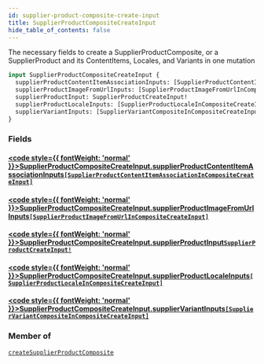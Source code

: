 ```yaml
---
id: supplier-product-composite-create-input
title: SupplierProductCompositeCreateInput
hide_table_of_contents: false
---
```








The necessary fields to create a SupplierProductComposite, or a SupplierProduct
and its ContentItems, Locales, and Variants in one mutation

```graphql
input SupplierProductCompositeCreateInput {
  supplierProductContentItemAssociationInputs: [SupplierProductContentItemAssociationInCompositeCreateInput]
  supplierProductImageFromUrlInputs: [SupplierProductImageFromUrlInCompositeCreateInput]
  supplierProductInput: SupplierProductCreateInput!
  supplierProductLocaleInputs: [SupplierProductLocaleInCompositeCreateInput]
  supplierVariantInputs: [SupplierVariantCompositeInCompositeCreateInput]
}
```


### Fields

#### [<code style={{ fontWeight: 'normal' }}>SupplierProductCompositeCreateInput.<b>supplierProductContentItemAssociationInputs</b></code>](#)<Bullet />[`[SupplierProductContentItemAssociationInCompositeCreateInput]`](/supply/api/graphql-admin/reference/inputs/supplier-product-content-item-association-in-composite-create-input) <Badge class="secondary" text="list"/> <Badge class="secondary" text="input"/>
> 
> 

#### [<code style={{ fontWeight: 'normal' }}>SupplierProductCompositeCreateInput.<b>supplierProductImageFromUrlInputs</b></code>](#)<Bullet />[`[SupplierProductImageFromUrlInCompositeCreateInput]`](/supply/api/graphql-admin/reference/inputs/supplier-product-image-from-url-in-composite-create-input) <Badge class="secondary" text="list"/> <Badge class="secondary" text="input"/>
> 
> 

#### [<code style={{ fontWeight: 'normal' }}>SupplierProductCompositeCreateInput.<b>supplierProductInput</b></code>](#)<Bullet />[`SupplierProductCreateInput!`](/supply/api/graphql-admin/reference/inputs/supplier-product-create-input) <Badge class="secondary" text="non-null"/> <Badge class="secondary" text="input"/>
> 
> 

#### [<code style={{ fontWeight: 'normal' }}>SupplierProductCompositeCreateInput.<b>supplierProductLocaleInputs</b></code>](#)<Bullet />[`[SupplierProductLocaleInCompositeCreateInput]`](/supply/api/graphql-admin/reference/inputs/supplier-product-locale-in-composite-create-input) <Badge class="secondary" text="list"/> <Badge class="secondary" text="input"/>
> 
> 

#### [<code style={{ fontWeight: 'normal' }}>SupplierProductCompositeCreateInput.<b>supplierVariantInputs</b></code>](#)<Bullet />[`[SupplierVariantCompositeInCompositeCreateInput]`](/supply/api/graphql-admin/reference/inputs/supplier-variant-composite-in-composite-create-input) <Badge class="secondary" text="list"/> <Badge class="secondary" text="input"/>
> 
> 



### Member of

[`createSupplierProductComposite`](/supply/api/graphql-admin/reference/mutations/create-supplier-product-composite)  <Badge class="secondary" text="mutation"/>



